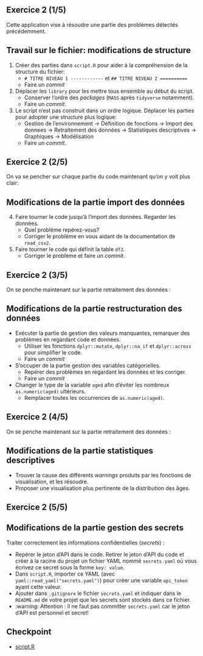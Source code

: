 ## Exercice 2 (1/5) {.smaller}

Cette application vise à résoudre une partie des problèmes détectés précédemment.

:::{.callout-tip collapse="true" icon=false}
## Travail sur le fichier: modifications de structure

:::{.incremental}
1. Créer des parties dans `script.R` pour aider à la compréhension de la structure du fichier:
    + `# TITRE NIVEAU 1 ------------` et `## TITRE NIVEAU 2 ==========`
    + Faire un _commit_
2. Déplacer les `library` pour les mettre tous ensemble au début du script.
    + Conserver l'ordre des _packages_ (`MASS` après `tidyverse` notamment).
    + Faire un _commit_.
3. Le script n'est pas construit dans un ordre logique. Déplacer les parties 
pour adopter une structure plus logique: 
    + Gestion de l'environnement -> Définition de fonctions -> Import des donnees -> Retraitement des données -> Statistiques descriptives -> Graphiques -> Modélisation
    + Faire un _commit_.
:::

:::

## Exercice 2 (2/5)

On va se pencher sur chaque partie du code maintenant 
qu'on y voit plus clair:

:::{.callout-tip collapse="true" icon=false}
## Modifications de la partie import des données

:::{.incremental .smaller}
4. Faire tourner le code jusqu'à l'import des données. Regarder les données.
    + Quel problème repérez-vous?
    + Corriger le problème en vous aidant de la documentation de `read_csv2`.
5. Faire tourner le code qui définit la table `df2`. 
    + Corriger le problème et faire un _commit_.
:::

:::

## Exercice 2 (3/5)

On se penche maintenant sur la partie retraitement des données :

:::{.callout-tip collapse="true" icon=false}
## Modifications de la partie restructuration des données

:::{.incremental}

+ Exécuter la partie de gestion des valeurs manquantes, remarquer des problèmes en regardant code et données.
  + Utiliser les fonctions `dplyr::mutate`, `dplyr::na_if` et `dplyr::across` pour simplifier le code.
  + Faire un _commit_
+ S'occuper de la partie gestion des variables catégorielles.
  + Repérer des problèmes en regardant les données et les corriger.
  + Faire un _commit_ 
+ Changer le type de la variable `aged` afin d'éviter les nombreux `as.numeric(aged)` ultérieurs.
  + Remplacer toutes les occurrences de `as.numeric(aged)`.
:::

:::

## Exercice 2 (4/5)

On se penche maintenant sur la partie retraitement des données :

:::{.callout-tip collapse="true" icon=false}
## Modifications de la partie statistiques descriptives

:::{.incremental}
+ Trouver la cause des différents *warnings* produits par les fonctions de visualisation, et les résoudre.
+ Proposer une visualisation plus pertinente de la distribution des âges.
:::

:::

## Exercice 2 (5/5)

:::{.callout-tip collapse="true" icon=false}
## Modifications de la partie gestion des secrets

:::{.incremental}

Traiter correctement les informations confidentielles (*secrets*) :

+ Repérer le jeton d'API dans le code. Retirer le jeton d'API du code et créer à la racine du projet un fichier YAML nommé `secrets.yaml` où vous écrivez ce secret sous la forme `key: value`. 
+ Dans `script.R`, importer ce YAML (avec `yaml::read_yaml("secrets.yaml")`) pour créer une variable `api_token` ayant cette valeur. 
+ Ajouter dans `.gitignore` le fichier `secrets.yaml` et indiquer dans le `README.md` de votre projet que les secrets sont stockés dans ce fichier. 
+ [:warning: Attention]{.red2} : il ne faut pas committer `secrets.yaml` car le jeton d'API est personnel et secret!

:::
  
:::

## Checkpoint

- [script.R](https://raw.githubusercontent.com/InseeFrLab/formation-bonnes-pratiques-R/main/R/checkpoints/application2/script.R)
